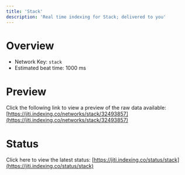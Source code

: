 ```yaml
---
title: 'Stack'
description: 'Real time indexing for Stack; delivered to you'
---
```


# Overview
- Network Key: `stack`
- Estimated beat time: 1000 ms

# Preview
Click the following link to view a preview of the raw data available: [https://jiti.indexing.co/networks/stack/32493857](https://jiti.indexing.co/networks/stack/32493857)

# Status
Click here to view the latest status: [https://jiti.indexing.co/status/stack](https://jiti.indexing.co/status/stack)
